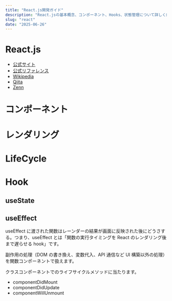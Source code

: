 ```yaml
---
title: "React.js開発ガイド"
description: "React.jsの基本概念、コンポーネント、Hooks、状態管理について詳しく解説"
slug: "react"
date: "2025-06-26"
---
```


# React.js

- [公式サイト](https://ja.react.dev/)
- [公式リファレンス](https://ja.react.dev/reference/react)
- [Wikipedia](https://ja.wikipedia.org/wiki/React)
- [Qiita](https://qiita.com/tags/react)
- [Zenn](https://zenn.dev/topics/react)

# コンポーネント

# レンダリング

# LifeCycle

# Hook

## useState

## useEffect

useEffect に渡された関数はレーンダーの結果が画面に反映された後にどうさする。つまり、useEffect とは「関数の実行タイミングを React のレンダリング後まで遅らせる hook」です。

副作用の処理（DOM の書き換え、変数代入、API 通信など UI 構築以外の処理）を関数コンポーネントで扱えます。

クラスコンポーネントでのライフサイクルメソッドに当たります。

- componentDidMount
- componentDidUpdate
- componentWillUnmount
